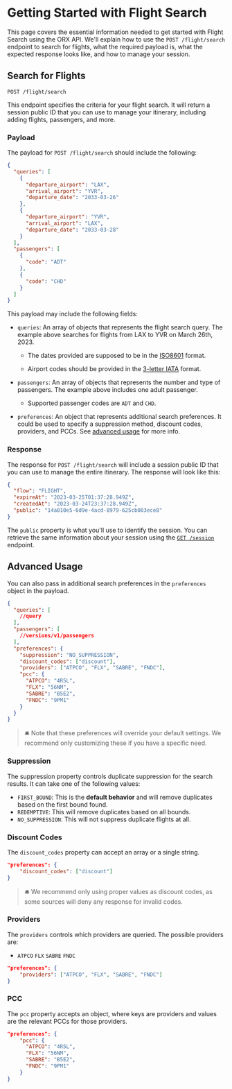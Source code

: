 # Getting Started with Flight Search

This page covers the essential information needed to get started with Flight Search using the ORX API. We'll explain how to use the `POST /flight/search` endpoint to search for flights, what the required payload is, what the expected response looks like, and how to manage your session.

## Search for Flights

`POST /flight/search`

This endpoint specifies the criteria for your flight search. It will return a session public ID that you can use to manage your itinerary, including adding flights, passengers, and more.

### Payload

The payload for `POST /flight/search` should include the following:

```json copy
{
  "queries": [
    {
      "departure_airport": "LAX",
      "arrival_airport": "YVR",
      "departure_date": "2033-03-26"
    },
    {
      "departure_airport": "YVR",
      "arrival_airport": "LAX",
      "departure_date": "2033-03-28"
    }
  ],
  "passengers": [
    {
      "code": "ADT"
    },
    {
      "code": "CHD"
    }
  ]
}
```

This payload may include the following fields:

- `queries`: An array of objects that represents the flight search query. The example above searches for flights from LAX to YVR on March 26th, 2023.

  - The dates provided are supposed to be in the [ISO8601](https://www.iso.org/iso-8601-date-and-time-format.html) format.

  - Airport codes should be provided in the [3-letter IATA](https://www.iata.org/en/publications/directories/code-search/) format.

- `passengers`: An array of objects that represents the number and type of passengers. The example above includes one adult passenger.

  - Supported passenger codes are `ADT` and `CHD`.

- `preferences`: An object that represents additional search preferences. It could be used to specify a suppression method, discount codes, providers, and PCCs. See [advanced usage](#advanced-usage) for more info.

### Response

The response for `POST /flight/search` will include a session public ID that you can use to manage the entire itinerary. The response will look like this:

```json copy
{
  "flow": "FLIGHT",
  "expireAt": "2023-03-25T01:37:28.949Z",
  "createdAt": "2023-03-24T23:37:28.949Z",
  "public": "14a010e5-6d9e-4acd-8979-625cb003ece8"
}
```

The `public` property is what you'll use to identify the session. You can retrieve the same information about your session using the [`GET /session`](../session) endpoint.

## Advanced Usage

You can also pass in additional search preferences in the `preferences` object in the payload.

```json copy
{
  "queries": [
    //query
  ],
  "passengers": [
    //versions/v1/passengers
  ],
  "preferences": {
    "suppression": "NO_SUPPRESSION",
    "discount_codes": ["discount"],
    "providers": ["ATPCO", "FLX", "SABRE", "FNDC"],
    "pcc": {
      "ATPCO": "4R5L",
      "FLX": "56NM",
      "SABRE": "B5E2",
      "FNDC": "9PM1"
    }
  }
}
```

> 🛎 Note that these preferences will override your default settings. We recommend only customizing these if you have a specific need.

### Suppression

The suppression property controls duplicate suppression for the search results. It can take one of the following values:

- `FIRST_BOUND`: This is the **default behavior** and will remove duplicates based on the first bound found.
- `REDEMPTIVE`: This will remove duplicates based on all bounds.
- `NO_SUPPRESSION`: This will not suppress duplicate flights at all.

### Discount Codes

The `discount_codes` property can accept an array or a single string.

```json copy
"preferences": {
    "discount_codes": ["discount"]
}
```

> 🛎 We recommend only using proper values as discount codes, as some sources will deny any response for invalid codes.

### Providers

The `providers` controls which providers are queried. The possible providers are:

- `ATPCO` `FLX` `SABRE` `FNDC`

```json copy
"preferences": {
    "providers": ["ATPCO", "FLX", "SABRE", "FNDC"]
}
```

### PCC

The `pcc` property accepts an object, where keys are providers and values are the relevant PCCs for those providers.

```json copy
"preferences": {
    "pcc": {
      "ATPCO": "4R5L",
      "FLX": "56NM",
      "SABRE": "B5E2",
      "FNDC": "9PM1"
    }
}
```
